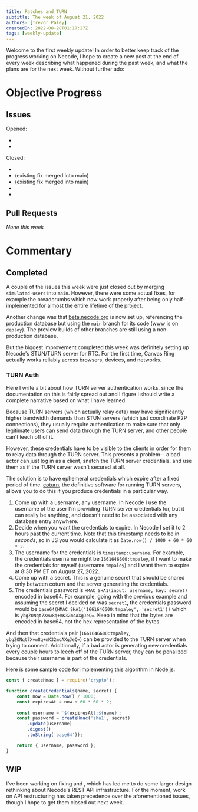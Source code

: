 ```yaml
---
title: Patches and TURN
subtitle: The week of August 21, 2022
authors: [Trevor Paley]
createdOn: 2022-08-28T01:17:27Z
tags: [weekly-update]
---
```


Welcome to the first weekly update! In order to better keep track of the progress working on Necode, I hope to create a new post at the end of every week describing what happened during the past week, and what the plans are for the next week. Without further ado:

# Objective Progress

## Issues

Opened:

* <Issue id={35}/>
* <Issue id={36}/>

Closed:

* <Issue id={17}/>
* <Issue id={29}/> (existing fix merged into main)
* <Issue id={30}/> (existing fix merged into main)
* <Issue id={34}/>
* <Issue id={35}/>

## Pull Requests

_None this week_

# Commentary

## Completed

A couple of the issues this week were just closed out by merging `simulated-users` into `main`. However, there were some actual fixes, for example the breadcrumbs which now work properly after being only half-implemented for almost the entire lifetime of the project.

Another change was that [beta.necode.org](https://beta.necode.org) is now set up, referencing the production database but using the `main` branch for its code ([www](https://www.necode.org) is on `deploy`). The preview builds of other branches are still using a non-production database.

But the biggest improvement completed this week was definitely setting up Necode's STUN/TURN server for RTC. For the first time, Canvas Ring actually works reliably across browsers, devices, and networks.

### TURN Auth

Here I write a bit about how TURN server authentication works, since the documentation on this is fairly spread out and I figure I should write a complete narrative based on what I have learned.

Because TURN servers (which actually relay data) may have significantly higher bandwidth demands than STUN servers (which just coordinate P2P connections), they usually require authentication to make sure that only legitimate users can send data through the TURN server, and other people can't leech off of it.

However, these credentials have to be visible to the clients in order for them to relay data through the TURN server. This presents a problem-- a bad actor can just log in as a client, snatch the TURN server credentials, and use them as if the TURN server wasn't secured at all.

The solution is to have ephemeral credentials which expire after a fixed period of time. [coturn](https://github.com/coturn/coturn), the definitive software for running TURN servers, allows you to do this if you produce credentials in a particular way.

1. Come up with a username, any username. In Necode I use the username of the user I'm providing TURN server credentials for, but it can really be anything, and doesn't need to be associated with any database entry anywhere.
2. Decide when you want the credentials to expire. In Necode I set it to 2 hours past the current time. Note that this timestamp needs to be in _seconds_, so in JS you would calculate it as `Date.now() / 1000 + 60 * 60 * 2`.
3. The username for the credentials is `timestamp:username`. For example, the credentials username might be `1661646600:tmpaley`, if I want to make the credentials for myself (username `tmpaley`) and I want them to expire at 8:30 PM ET on August 27, 2022.
4. Come up with a secret. This is a genuine secret that should be shared only between coturn and the server generating the credentials.
5. The credentials password is `HMAC_SHA1(input: username, key: secret)` encoded in base64. For example, going with the previous example and assuming the secret I decided on was `secret1`, the credentials password would be `base64(HMAC_SHA1('1661646600:tmpaley', 'secret1'))` which is `ybgZONqt7Xvw8q+mK32moAXgJeQ=`. Keep in mind that the bytes are encoded in base64, not the hex representation of the bytes.

And then that credentials pair (`1661646600:tmpaley`, `ybgZONqt7Xvw8q+mK32moAXgJeQ=`) can be provided to the TURN server when trying to connect. Additionally, if a bad actor is generating new credentials every couple hours to leech off of the TURN server, they can be penalized because their username is part of the credentials.

Here is some sample code for implementing this algorithm in Node.js:
```js
const { createHmac } = require('crypto');

function createCredentials(name, secret) {
    const now = Date.now() / 1000;
    const expiresAt = now + 60 * 60 * 2;
    
    const username = `${expiresAt}:${name}`;
    const password = createHmac('sha1', secret)
        .update(username)
        .digest()
        .toString('base64'));

    return { username, password };
}
```

## WIP

I've been working on fixing <Issue id={7}/> and <Issue id={8}/>, which has led me to do some larger design rethinking about Necode's REST API infrastructure. For the moment, work on API restructuring has taken precedence over the aforementioned issues, though I hope to get them closed out next week.
